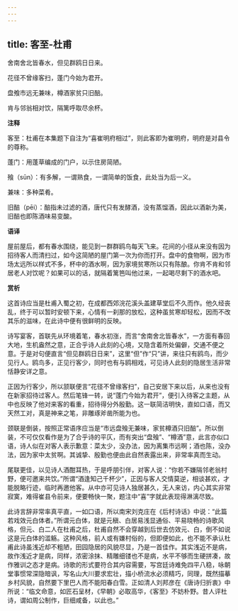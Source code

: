 ```yaml
---
---
---
```

title: 客至-杜甫
---

舍南舍北皆春水，但见群鸥日日来。

花径不曾缘客扫，蓬门今始为君开。

盘飧市远无兼味，樽酒家贫只旧醅。

肯与邻翁相对饮，隔篱呼取尽余杯。

**注释**

客至：杜甫在本集题下自注为“喜崔明府相过”，则此客即为崔明府，明府是对县令的尊称。

蓬门：用蓬草编成的门户，以示住房简陋。

飱（sūn）：有多解，一谓熟食，一谓简单的饭食，此处当为后一义。

兼味：多种菜肴。

旧醅（pēi）：醅指未过滤的酒，唐代只有发酵酒，没有蒸馏酒，因此以酒新为美，旧醅也即陈酒味易变酸。

**语译**

屋前屋后，都有春水围绕，能见到一群群鸥鸟每天飞来。花间的小径从来没有因为招待客人而清扫过，如今这简陋的屋门第一次为你而打开。盘中的食物啊，因为市场太远所以样式不多，杯中的酒水啊，因为家境贫寒所以只有陈酿。你肯不肯和邻居老人对饮呢？如果可以的话，就隔着篱笆叫他过来，一起喝尽剩下的酒水吧。

**赏析**

这首诗应当是杜甫入蜀之初，在成都西郊浣花溪头盖建草堂后不久而作。他久经丧乱，终于可以暂时安顿下来，心情有一刹那的放松，这种虽贫寒却轻松，因而不改其乐的滋味，在此诗中便有很鲜明的反映。

诗写宴客，首联先从环境着笔，春水初涨，而言“舍南舍北皆春水”，一方面有春回大地，生机盎然之意，正合乎诗人此刻的心境，又隐含着所处偏僻，交通不便之意。于是对句便直言“但见群鸥日日来”，这里“但”作“只”讲，来往只有鸥鸟，而少见行人。鸥鸟多，正见行客少，同时也有与鸥相戏，可见诗人此刻的隐居生活非常恬静安详之意。

正因为行客少，所以颔联便言“花径不曾缘客扫”，自己安居下来以后，从来也没有在新家招待过客人。然后笔锋一转，说“蓬门今始为君开”，便引入待客之主题，从中也反映了他对来客的看重，招待得分外殷勤。这一联简洁明快，直如口语，而又天然工对，真是神来之笔，非雕琢斧凿所能为也。

颈联是倒装，按照正常语序应当是“市远盘飱无兼味，家贫樽酒只旧醅”。所以倒装，不可仅仅看作是为了合乎诗的平仄，而有突出“盘飱”、“樽酒”意，此言亦似口语，诗人似在对客人表示歉意：菜太少，没办法，因为离集市远啊；酒也陈，没办法，因为家中太贫啊。其诚挚、殷勤也便由此自然表露出来，非常率真而生动。

尾联更佳，以见诗人酒酣耳热，于是呼朋引伴，对客人说：“你若不嫌隔邻老翁村野，便可邀来共饮。”所谓“酒逢知己千杯少”，正因与客人交情莫逆，相谈甚欢，才能脱略行迹，临时再邀他客。从中亦可见诗人独居甚久，无人来访，内心其实非常寂寞，难得崔县令前来，便要畅快一聚，题注中“喜”字就此表现得淋漓尽致。

此诗言辞非常率真平直，一如口语，所以南宋刘克庄在《后村诗话》中说：“此篇若戏效元白体者。”所谓元白体，就是元稹、白居易浅显通俗、平易晓畅的诗歌风格，但元、白二人在杜甫之后，杜甫自然不会穿越到后世去仿效元、白，倒不如说这是元白体的滥觞。这种风格，前人或有嫌村俗的，但即便如此，也不能不承认杜甫此诗虽浅近却不粗陋，田园隐居的风貌尽显，乃是一首佳作。其实浅近不是病，故作浅近才是病，同样，浓密涂抹、精雕细镂也不是病，水平不够而生硬拼凑，故作雅训之态才是病。诗歌的形式要符合其内容需要，写宫廷诗难免四平八稳，咏朝堂事惯常深隐暗讽，写名山大川要求宏壮，描小桥流水必须精巧，同理，既然描摹乡村风貌，自然要下里巴人而不能阳春白雪。正如清人刘邦彦在《唐诗归折衷》中所说：“临文命意，如匠石呈材，《早朝》必取高华，《客至》不妨朴野。昔人评杜诗，谓如周公制作，巨细咸备，以此也。”